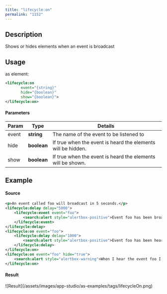 ```yaml
---
title: "lifecycle:on"
permalink: "1152"
---
```


## Description

Shows or hides elements when an event is broadcast

## Usage

as element:

```xml
<lifecycle:on
       event="{string}"
       hide="{boolean}"
       show="{boolean}">
</lifecycle:on>
```

#### Parameters

| Param | Type | Details |
| --- | --- | --- |
| event | **string** | The name of the event to be listened to |
| hide | **boolean** | If true when the event is heard the elements will be hidden. |
| show | **boolean** | If true when the event is heard the elements will be shown. |

## Example

#### Source

```xml
<p>An event called foo will broadcast in 5 seconds.</p>
<lifecycle:delay delay="5000">
    <lifecycle:event event="foo">
        <search:alert style="alertbox-positive">Event foo has been broadcast</search:alert>
    </lifecycle:event>
</lifecycle:delay>
<lifecycle:on event="foo">
    <lifecycle:delay delay="1000">
        <search:alert style="alertbox-positive">Event foo has been heard so I have appeared!</search:alert>
    </lifecycle:delay>
</lifecycle:on>
<lifecycle:on event="foo" hide="true">
    <search:alert style="alertbox-warning">When I hear the event foo I will hide!</search:alert>
</lifecycle:on>
```

#### Result

<Frame>![Result](/assets/images/app-studio/as-examples/tags/lifecycleOn.png)</Frame>